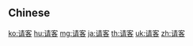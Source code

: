 {{also|請客}}
==Chinese==
{{zh-see|請客}}

[[ko:请客]]
[[hu:请客]]
[[mg:请客]]
[[ja:请客]]
[[th:请客]]
[[uk:请客]]
[[zh:请客]]
